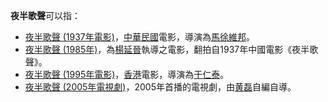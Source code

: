 '''夜半歌聲'''可以指：
*[[夜半歌聲_(1937年電影)|夜半歌聲 (1937年電影)]]，[[中華民國|中華民國]]電影，導演為[[馬徐維邦|馬徐維邦]]。
*[[夜半歌聲_(1985年)|夜半歌聲 (1985年)]]，為[[楊延晉|楊延晉]]執導之電影，翻拍自1937年中國電影《夜半歌聲》。
*[[夜半歌聲_(1995年電影)|夜半歌聲 (1995年電影)]]，[[香港|香港]]電影，導演為[[于仁泰|于仁泰]]。
*[[夜半歌聲_(2005年電視劇)|夜半歌聲 (2005年電視劇)]]，2005年首播的電視劇，由[[黄磊|黄磊]]自編自導。
{{disambig|Cat=四字作品消歧义}}